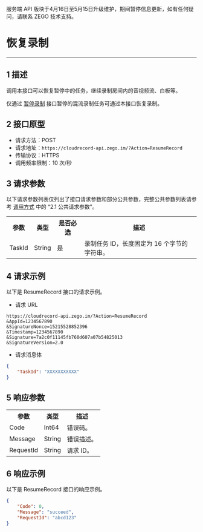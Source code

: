 <Warning title="警告">服务端 API 版块于4月16日至5月15日升级维护，期间暂停信息更新，如有任何疑问，请联系 ZEGO 技术支持。</Warning>

# 恢复录制

---

## 1 描述

调用本接口可以恢复暂停中的任务，继续录制房间内的音视频流、白板等。

<Warning title="注意">

仅通过 [暂停录制](./Pause%20Recording.mdx) 接口暂停的混流录制任务可通过本接口恢复录制。
 
</Warning>

## 2 接口原型

- 请求方法：POST
- 请求地址：`https://cloudrecord-api.zego.im/?Action=ResumeRecord`
- 传输协议：HTTPS
- 调用频率限制：10 次/秒

## 3 请求参数

以下请求参数列表仅列出了接口请求参数和部分公共参数，完整公共参数列表请参考 [调用方式](./Making%20API%20Requests.mdx#21-公共请求参数) 中的 “2.1 公共请求参数”。

<table>
  
  <tbody><tr>
    <th>参数</th>
    <th>类型</th>
    <th>是否必选</th>
    <th>描述</th>
  </tr>
  <tr>
    <td>TaskId</td>
    <td>String</td>
    <td>是</td>
    <td>录制任务 ID，长度固定为 16 个字节的字符串。</td>
  </tr>
</tbody></table>

## 4 请求示例

以下是 ResumeRecord 接口的请求示例。
- 请求 URL  
```
https://cloudrecord-api.zego.im/?Action=ResumeRecord
&AppId=1234567890
&SignatureNonce=15215528852396
&Timestamp=1234567890
&Signature=7a2c0f11145fb760d607a07b54825013
&SignatureVersion=2.0
```
- 请求消息体  
```json
{
    "TaskId": "XXXXXXXXXXX"
}
```

## 5 响应参数

<table>
  
  <tbody><tr>
    <th>参数</th>
    <th>类型</th>
    <th>描述</th>
  </tr>
  <tr>
    <td>Code</td>
    <td>Int64</td>
    <td>错误码。</td>
  </tr>
  <tr>
    <td>Message</td>
    <td>String</td>
    <td>错误描述。</td>
  </tr>
  <tr>
    <td>RequestId</td>
    <td>String</td>
    <td>请求 ID。</td>
  </tr>
</tbody></table>

## 6 响应示例

以下是 ResumeRecord 接口的响应示例。
```json
{
    "Code": 0,
    "Message": "succeed",
    "RequestId": "abcd123"
}
```
